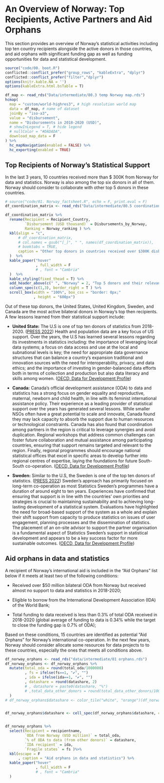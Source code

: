# An Overview of Norway: Top Recipients, Active Partners and Aid Orphans

This section provides an overview of Norway’s statistical activities including top ten country recipients alongside the active donors in those countries, and aid orphans with significant funding gap as well as funding opportunities for data and statistical development. 

``` r

source("code/00. boot.R")
conflicted::conflict_prefer("group_rows", "kableExtra", "dplyr")
conflicted::conflict_prefer("filter","dplyr")
options(knitr.kable.NA = '')
options(kableExtra.html.bsTable = T)

df_map <- read_rds("Data/intermediate/80.3 temp Norway map.rds")
hcmap(
  map = "custom/world-highres3", # high resolution world map
  data = df_map, # name of dataset
  joinBy = "iso-a3",
  value = "disbursement",
  name = "Disbursements in 2018-2020 (USD)",
  # showInLegend = T, # hide legend
  # nullColor = "#DADADA",
  download_map_data = F
) %>%
  hc_mapNavigation(enabled = FALSE) %>% 
  hc_exporting(enabled = TRUE)

```

## Top Recipients of Norway's Statistical Support

In the last 3 years, 10 countries received more than $ 300K from Norway for data and statistics. Norway is also among the top six donors in all of them. Norway should consider to collaborate with other top 5 donors in these countries. 

``` r

# source("code/01. Norway_factsheet.R", echo = F, print.eval = F)
df_coordination_matrix <- read_rds("Data/intermediate/80.5 coordination matrix.rds")

df_coordination_matrix %>% 
  rename(Recipient = Recipient_Country, 
         `Disbursement (USD thousand)` = Disbursements_by_Norway,
         Ranking = Norway_ranking ) %>% 
  kbl(align = "c", 
      # df_coordination_matrix, 
      # col.names = gsub("[_]", " ", names(df_coordination_matrix)), 
      # booktabs = TRUE,
      caption = "Other top donors in countries received over $300K disbursements from Norway in 2018-2020"
  )  %>%  
  kable_paper("hover"
              , full_width = F
              # , font = "Cambria"
  )  %>% 
  kable_styling(fixed_thead = T) %>%
  add_header_above(c(" ", "Norway" = 2, "Top 5 donors and their relevant disbursements v. Norway" = 5))%>%
  column_spec(c(1,3), border_right = T ) %>%
  scroll_box(width = "100%", box_css = "border: 0px;"
             , height = "600px") 


```


Out of these top donors, the United States, United Kingdom, Sweden, and Canada are the most active bilateral donors in Norway's top then recipients. A few lessons learned from their statistical support include:

* **United State:** The U.S is one of top ten donors of statistics from 2018-2020. ([PRESS 2022](https://www.oecd-ilibrary.org/sites/c3cfb353-en/1/4/1/index.html?itemId=/content/publication/c3cfb353-en&_csp_=281dfa109194f953c9d10eb236ea1a44&itemIGO=oecd&itemContentType=book#figure-d1e1538)) Health and population data are a key focus of US support. Over the years, the U.S has learned several lessons regarding its investments in statistics including: the importance of leveraging local data systems; a focus on data access and use at the local and subnational levels is key; the need for appropriate data governance structures that can balance a country’s expansion traditional and innovation sources with the need for interoperability, privacy, and data ethics; and the importance of investing in gender-balanced data efforts both in terms of collection and production but also data literacy and skills among women. ([OECD, Data for Development Profile](https://www.oecd-ilibrary.org/sites/84baa8f3-en/1/3/2/14/index.html?itemId=/content/publication/84baa8f3-en&_csp_=e37a72fa9d323403b8feae4f28b72657&itemIGO=oecd&itemContentType=book)) 

* **Canada:** Canada’s official development assistance (ODA) to data and statistics has a strong focus on gender equality and reproductive, maternal, newborn and child health, in line with its feminist international assistance policy. Their experience as a leading provider of statistical support over the years has generated several lessons. While smaller NSOs often have a great potential to scale and innovate, Canada found they may lack capacity to absorb the support due to human resources or technological constraints. Canada has also found that coordination among partners in the region is critical to leverage synergies and avoid duplication. Regional workshops that address common challenges can foster future collaboration and mutual assistance among participating countries, ensuring that support remains targeted and relevant to the region. Finally, regional programmes should encourage national statistical offices that excel in specific areas to develop further into regional centres of expertise, laying the foundations for future South-South co-operation. ([OECD, Data for Development Profile](https://www.oecd-ilibrary.org/sites/84baa8f3-en/1/3/2/14/index.html?itemId=/content/publication/84baa8f3-en&_csp_=e37a72fa9d323403b8feae4f28b72657&itemIGO=oecd&itemContentType=book)) 

* **Sweden:** Similar to the U.S, the Sweden is one of the top ten donors of statistics. ([PRESS 2022](https://www.oecd-ilibrary.org/sites/c3cfb353-en/1/4/1/index.html?itemId=/content/publication/c3cfb353-en&_csp_=281dfa109194f953c9d10eb236ea1a44&itemIGO=oecd&itemContentType=book#figure-d1e1538)) Sweden’s approach has primarily focused on long-term co-operation as most Statistics Sweden’s programmes have a duration of around eight to ten years. Experiences have confirmed that ensuring that support is in line with the countries’ own priorities and strategies is crucial to maintaining sustainability and to achieving long-lasting development of a statistical system.  Evaluations have highlighted the need for broad-based support of the system as a whole and explain their shift support from capacity to produce statistics on issues of user engagement, planning processes and the dissemination of statistics. The placement of an on-site advisor to support the partner organisation is a fundamental aspect of Statistics Sweden’s support in statistical development and appears to be a key success factor for more sustainable outcomes. ([OECD, Data for Development Profile](https://www.oecd-ilibrary.org/sites/84baa8f3-en/1/3/2/14/index.html?itemId=/content/publication/84baa8f3-en&_csp_=e37a72fa9d323403b8feae4f28b72657&itemIGO=oecd&itemContentType=book)) 


## Aid orphans in data and statistics

A recipient of Norway's international aid is included in the "Aid Orphans" list below if it meets at least two of the following conditions:

* Received over $50 million bilateral ODA from Norway but received almost no support to data and statistics in 2018-2020;

* Eligible to borrow from the International Development Association (IDA) of the World Bank;

* Total funding to data received is less than 0.3% of total ODA received in 2018-2020 (global average of funding to data is 0.34% while the target to close the funding gap is 0.7% of ODA);

Based on these conditions, 15 countries are identified as potential "Aid Orphans" for Norway's international co-operation. In the next few years, Norway should consider allocate some resources for data projects to to these countries, especially the ones that meets all conditions above. 

``` r

df_norway_orphans <- read_rds("data/intermediate/81 orphans.rds")
df_norway_orphans <- df_norway_orphans %>% 
  mutate(total_oda = round(total_oda/1000000)
         , fs = ifelse(fs==1, "✔", "")
         , ida = ifelse(ida==1, "✔", "")
         , datashare = round(datashare, 2)
         # , datashare = paste0(datashare, "%")
         # ,total_data_other_donors = round(total_data_other_donors/1000000)
  )
# df_norway_orphans$datashare <- color_tile("white", "orange")(df_norway_orphans$datashare)


df_norway_orphans$datashare <- cell_spec(df_norway_orphans$datashare, color = ifelse(df_norway_orphans$datashare < 0.3, "red", "blue"))


df_norway_orphans %>% 
  select(Recipient = recipientname, 
         `ODA from Norway (USD million)` = total_oda, 
         `% of ODA to data (from other donors)` = datashare, 
         `IDA recipient` = ida, 
         `Fragile states` = fs )%>% 
  kbl(escape = F
      , caption = "Aid orphans in data and statistics") %>% 
  kable_paper("hover"
              , full_width = F
              # , font = "Cambria"
  )
  

```
